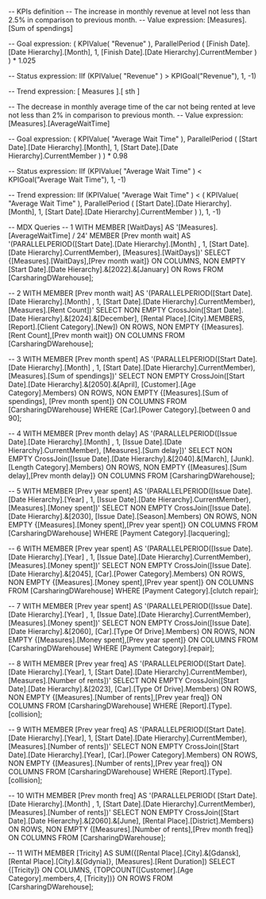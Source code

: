 -- KPIs definition
-- The increase in monthly revenue at level not less than 2.5% in comparison to previous month. 
-- Value expression:
[Measures].[Sum of spendings]

-- Goal expression:
( KPIValue( "Revenue" ), ParallelPeriod (
[Finish Date].[Date Hierarchy].[Month], 1,
[Finish Date].[Date Hierarchy].CurrentMember ) ) * 1.025

-- Status expression:
IIf (KPIValue( "Revenue" ) > KPIGoal("Revenue"), 1, -1)

-- Trend expression:
[ Measures ].[ sth ]

-- The decrease in monthly average time of the car not being rented at leve not less than 2% in comparison to previous month.
-- Value expression:
[Measures].[AverageWaitTime]

-- Goal expression:
( KPIValue( "Average Wait Time" ), ParallelPeriod (
[Start Date].[Date Hierarchy].[Month], 1,
[Start Date].[Date Hierarchy].CurrentMember ) ) * 0.98

-- Status expression:
IIf (KPIValue( "Average Wait Time" ) < KPIGoal("Average Wait Time"), 1, -1)

-- Trend expression:
IIf (KPIValue( "Average Wait Time" ) < ( KPIValue( "Average Wait Time" ), ParallelPeriod ( 
[Start Date].[Date Hierarchy].[Month], 1,
[Start Date].[Date Hierarchy].CurrentMember ) ), 1, -1)


-- MDX Queries
-- 1 
WITH 
MEMBER [WaitDays] AS '[Measures].[AverageWaitTime] / 24'
	MEMBER [Prev month wait] AS 
'(PARALLELPERIOD([Start Date].[Date Hierarchy].[Month]
	, 1, [Start Date].[Date Hierarchy].CurrentMember),
[Measures].[WaitDays])'
SELECT 
	{[Measures].[WaitDays],[Prev month wait]} ON COLUMNS,
	NON EMPTY [Start Date].[Date Hierarchy].&[2022].&[January] ON Rows
FROM [CarsharingDWarehouse];

-- 2
WITH 
	MEMBER [Prev month wait] AS 
'(PARALLELPERIOD([Start Date].[Date Hierarchy].[Month]
	, 1, [Start Date].[Date Hierarchy].CurrentMember), [Measures].[Rent Count])'
SELECT
	NON EMPTY CrossJoin([Start Date].[Date Hierarchy].&[2024].&[December],
[Rental Place].[City].MEMBERS,[Report].[Client Category].[New]) ON ROWS,
	NON EMPTY {[Measures].[Rent Count],[Prev month wait]} ON COLUMNS
FROM [CarsharingDWarehouse];

-- 3 
WITH 
	MEMBER [Prev month spent] AS 
	'(PARALLELPERIOD([Start Date].[Date Hierarchy].[Month]
	, 1, [Start Date].[Date Hierarchy].CurrentMember), 
	[Measures].[Sum of spendings])'
SELECT
	NON EMPTY CrossJoin([Start Date].[Date Hierarchy].&[2050].&[April],
	[Customer].[Age Category].Members) ON ROWS,
	NON EMPTY {[Measures].[Sum of spendings],
[Prev month spent]} ON COLUMNS
FROM [CarsharingDWarehouse]
WHERE [Car].[Power Category].[between 0 and 90];

-- 4 
WITH 
	MEMBER [Prev month delay] AS 
'(PARALLELPERIOD([Issue Date].[Date Hierarchy].[Month]
	, 1, [Issue Date].[Date Hierarchy].CurrentMember), [Measures].[Sum delay])'
SELECT
	NON EMPTY CrossJoin([Issue Date].[Date Hierarchy].&[2040].&[March],
[Junk].[Length Category].Members) ON ROWS,
	NON EMPTY {[Measures].[Sum delay],[Prev month delay]} ON COLUMNS
FROM [CarsharingDWarehouse];

-- 5 
WITH 
	MEMBER [Prev year spent] AS 
'(PARALLELPERIOD([Issue Date].[Date Hierarchy].[Year]
	, 1, [Issue Date].[Date Hierarchy].CurrentMember), [Measures].[Money spent])'
SELECT
	NON EMPTY CrossJoin([Issue Date].[Date Hierarchy].&[2030],
[Issue Date].[Season].Members) ON ROWS,
	NON EMPTY {[Measures].[Money spent],[Prev year spent]} ON COLUMNS
FROM [CarsharingDWarehouse]
WHERE [Payment Category].[lacquering];

-- 6 
WITH 
	MEMBER [Prev year spent] AS 
'(PARALLELPERIOD([Issue Date].[Date Hierarchy].[Year]
	, 1, [Issue Date].[Date Hierarchy].CurrentMember), [Measures].[Money spent])'
SELECT
	NON EMPTY CrossJoin([Issue Date].[Date Hierarchy].&[2045],
[Car].[Power Category].Members) ON ROWS,
	NON EMPTY {[Measures].[Money spent],[Prev year spent]} ON COLUMNS
FROM [CarsharingDWarehouse]
WHERE [Payment Category].[clutch repair];

-- 7 
WITH 
	MEMBER [Prev year spent] AS 
'(PARALLELPERIOD([Issue Date].[Date Hierarchy].[Year]
	, 1, [Issue Date].[Date Hierarchy].CurrentMember), [Measures].[Money spent])'
SELECT
	NON EMPTY CrossJoin([Issue Date].[Date Hierarchy].&[2060],
[Car].[Type Of Drive].Members) ON ROWS,
	NON EMPTY {[Measures].[Money spent],[Prev year spent]} ON COLUMNS
FROM [CarsharingDWarehouse]
WHERE [Payment Category].[repair];

-- 8 
WITH 
	MEMBER [Prev year freq] AS
 	'(PARALLELPERIOD([Start Date].[Date Hierarchy].[Year], 1, [Start Date].[Date Hierarchy].CurrentMember), 
 	[Measures].[Number of rents])'
SELECT
	NON EMPTY CrossJoin([Start Date].[Date Hierarchy].&[2023],
	[Car].[Type Of Drive].Members) ON ROWS,
	NON EMPTY {[Measures].[Number of rents],[Prev year freq]} ON COLUMNS
FROM [CarsharingDWarehouse]
WHERE [Report].[Type].[collision];

-- 9 
WITH 
	MEMBER [Prev year freq] AS 
	'(PARALLELPERIOD([Start Date].[Date Hierarchy].[Year], 1, [Start Date].[Date Hierarchy].CurrentMember), 
	[Measures].[Number of rents])'
SELECT
	NON EMPTY CrossJoin([Start Date].[Date Hierarchy].[Year],
	[Car].[Power Category].Members) ON ROWS,
	NON EMPTY {[Measures].[Number of rents],[Prev year freq]} ON COLUMNS
FROM [CarsharingDWarehouse]
WHERE [Report].[Type].[collision];

-- 10 
WITH 
	MEMBER [Prev month freq] AS '(PARALLELPERIOD(
	[Start Date].[Date Hierarchy].[Month]
	, 1, [Start Date].[Date Hierarchy].CurrentMember), [Measures].[Number of rents])'
SELECT
	NON EMPTY CrossJoin([Start Date].[Date Hierarchy].&[2060].&[June],
	[Rental Place].[District].Members) ON ROWS,
	NON EMPTY {[Measures].[Number of rents],[Prev month freq]} ON COLUMNS
FROM [CarsharingDWarehouse];

-- 11 
WITH 
	MEMBER [Tricity] AS
	SUM({[Rental Place].[City].&[Gdansk],[Rental Place].[City].&[Gdynia]},
	[Measures].[Rent Duration])
SELECT 
	{[Tricity]} ON COLUMNS,
	{TOPCOUNT([Customer].[Age Category].members,4,
	[Tricity])} ON ROWS
FROM [CarsharingDWarehouse];

